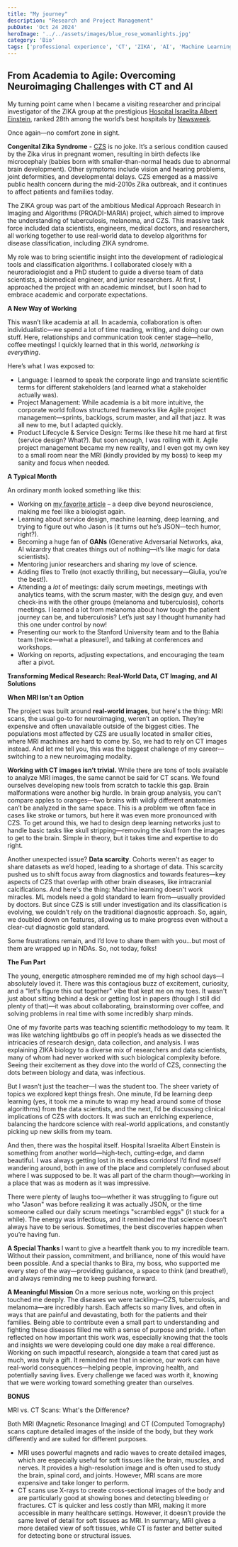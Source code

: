 ```yaml
---
title: "My journey"
description: "Research and Project Management"
pubDate: 'Oct 24 2024'
heroImage: '../../assets/images/blue_rose_womanlights.jpg'
category: 'Bio'
tags: ['professional experience', 'CT', 'ZIKA', 'AI', 'Machine Learning', 'Deep Learning', 'leadership', 'Agile']
---
```


## From Academia to Agile: Overcoming Neuroimaging Challenges with CT and AI


My turning point came when I became a visiting researcher and principal investigator of the ZIKA group at the prestigious [Hospital Israelita Albert Einstein](https://www.einstein.br/en/Pages/Home.aspx), ranked 28th among the world’s best hospitals by [Newsweek](https://www.newsweek.com/rankings/worlds-best-hospitals-2024).

Once again—no comfort zone in sight.

**Congenital Zika Syndrome** - [CZS](https://www.cdc.gov/zika/czs/index.html) is no joke. It’s a serious condition caused by the Zika virus in pregnant women, resulting in birth defects like microcephaly (babies born with smaller-than-normal heads due to abnormal brain development). Other symptoms include vision and hearing problems, joint deformities, and developmental delays. CZS emerged as a massive public health concern during the mid-2010s Zika outbreak, and it continues to affect patients and families today.

The ZIKA group was part of the ambitious Medical Approach Research in Imaging and Algorithms (PROADI-MARIA) project, which aimed to improve the understanding of tuberculosis, melanoma, and CZS. This massive task force included data scientists, engineers, medical doctors, and researchers, all working together to use real-world data to develop algorithms for disease classification, including ZIKA syndrome.

My role was to bring scientific insight into the development of radiological tools and classification algorithms. I collaborated closely with a neuroradiologist and a PhD student to guide a diverse team of data scientists, a biomedical engineer, and junior researchers. At first, I approached the project with an academic mindset, but I soon had to embrace academic and corporate expectations.

**A New Way of Working**

This wasn’t like academia at all. In academia, collaboration is often individualistic—we spend a lot of time reading, writing, and doing our own stuff. Here, relationships and communication took center stage—hello, coffee meetings! I quickly learned that in this world, *networking is everything*.

Here’s what I was exposed to:

* Language: I learned to speak the corporate lingo and translate scientific terms for different stakeholders (and learned what a stakeholder actually was).
* Project Management: While academia is a bit more intuitive, the corporate world follows structured frameworks like Agile project management—sprints, backlogs, scrum master, and all that jazz. It was all new to me, but I adapted quickly.
* Product Lifecycle & Service Design: Terms like these hit me hard at first (service design? What?). But soon enough, I was rolling with it. Agile project management became my new reality, and I even got my own key to a small room near the MRI (kindly provided by my boss) to keep my sanity and focus when needed.

**A Typical Month**

An ordinary month looked something like this:

* Working on [my favorite article](https://www.frontiersin.org/journals/neuroscience/articles/10.3389/fnins.2021.654078/full) – a deep dive beyond neuroscience, making me feel like a biologist again.
* Learning about service design, machine learning, deep learning, and trying to figure out who Jason is (it turns out he’s JSON—tech humor, right?).
* Becoming a huge fan of **GANs** (Generative Adversarial Networks, aka, AI wizardry that creates things out of nothing—it’s like magic for data scientists).
* Mentoring junior researchers and sharing my love of science.
* Adding files to Trello (not exactly thrilling, but necessary—Giulia, you’re the best!).
* Attending a *lot* of meetings: daily scrum meetings, meetings with analytics teams, with the scrum master, with the design guy, and even check-ins with the other groups (melanoma and tuberculosis), cohorts meetings. I learned a lot from melanoma about how tough the patient journey can be, and tuberculosis? Let’s just say I thought humanity had this one under control by now!
* Presenting our work to the Stanford University team and to the Bahia team (twice—what a pleasure!), and talking at conferences and workshops.
* Working on reports, adjusting expectations, and encouraging the team after a pivot. 

**Transforming Medical Research: Real-World Data, CT Imaging, and AI Solutions**

**When MRI Isn’t an Option**

The project was built around **real-world images**, but here's the thing: MRI scans, the usual go-to for neuroimaging, weren’t an option. They’re expensive and often unavailable outside of the biggest cities. The populations most affected by CZS are usually located in smaller cities, where MRI machines are hard to come by. So, we had to rely on CT images instead. And let me tell you, this was the biggest challenge of my career—switching to a new neuroimaging modality.

**Working with CT images isn’t trivial.** While there are tons of tools available to analyze MRI images, the same cannot be said for CT scans. We found ourselves developing new tools from scratch to tackle this gap.
Brain malformations were another big hurdle. In brain group analysis, you can't compare apples to oranges—two brains with wildly different anatomies can’t be analyzed in the same space. This is a problem we often face in cases like stroke or tumors, but here it was even more pronounced with CZS. To get around this, we had to design deep learning networks just to handle basic tasks like skull stripping—removing the skull from the images to get to the brain. Simple in theory, but it takes time and expertise to do right.

Another unexpected issue? **Data scarcity**. Cohorts weren't as eager to share datasets as we’d hoped, leading to a shortage of data. This scarcity pushed us to shift focus away from diagnostics and towards features—key aspects of CZS that overlap with other brain diseases, like intracranial calcifications. And here's the thing: Machine learning doesn't work miracles. ML models need a gold standard to learn from—usually provided by doctors. But since CZS is still under investigation and its classification is evolving, we couldn’t rely on the traditional diagnostic approach. So, again, we doubled down on features, allowing us to make progress even without a clear-cut diagnostic gold standard.

Some frustrations remain, and I’d love to share them with you...but most of them are wrapped up in NDAs. So, not today, folks!


 
**The Fun Part**

The young, energetic atmosphere reminded me of my high school days—I absolutely loved it. There was this contagious buzz of excitement, curiosity, and a "let's figure this out together" vibe that kept me on my toes. It wasn't just about sitting behind a desk or getting lost in papers (though I still did plenty of that)—it was about collaborating, brainstorming over coffee, and solving problems in real time with some incredibly sharp minds.

One of my favorite parts was teaching scientific methodology to my team. It was like watching lightbulbs go off in people’s heads as we dissected the intricacies of research design, data collection, and analysis. I was explaining ZIKA biology to a diverse mix of researchers and data scientists, many of whom had never worked with such biological complexity before. Seeing their excitement as they dove into the world of CZS, connecting the dots between biology and data, was infectious.

But I wasn’t just the teacher—I was the student too. The sheer variety of topics we explored kept things fresh. One minute, I’d be learning deep learning (yes, it took me a minute to wrap my head around some of those algorithms) from the data scientists, and the next, I’d be discussing clinical implications of CZS with doctors. It was such an enriching experience, balancing the hardcore science with real-world applications, and constantly picking up new skills from my team.

And then, there was the hospital itself. Hospital Israelita Albert Einstein is something from another world—high-tech, cutting-edge, and damn beautiful. I was always getting lost in its endless corridors! I’d find myself wandering around, both in awe of the place and completely confused about where I was supposed to be. It was all part of the charm though—working in a place that was as modern as it was impressive.

There were plenty of laughs too—whether it was struggling to figure out who "Jason" was before realizing it was actually JSON, or the time someone called our daily scrum meetings "scrambled eggs" (it stuck for a while). The energy was infectious, and it reminded me that science doesn’t always have to be serious. Sometimes, the best discoveries happen when you’re having fun.
 
**A Special Thanks**
I want to give a heartfelt thank you to my incredible team. Without their passion, commitment, and brilliance, none of this would have been possible. And a special thanks to Bira, my boss, who supported me every step of the way—providing guidance, a space to think (and breathe!), and always reminding me to keep pushing forward.
 
**A Meaningful Mission**
On a more serious note, working on this project touched me deeply. The diseases we were tackling—CZS, tuberculosis, and melanoma—are incredibly harsh. Each affects so many lives, and often in ways that are painful and devastating, both for the patients and their families. Being able to contribute even a small part to understanding and fighting these diseases filled me with a sense of purpose and pride.
I often reflected on how important this work was, especially knowing that the tools and insights we were developing could one day make a real difference. Working on such impactful research, alongside a team that cared just as much, was truly a gift. It reminded me that in science, our work can have real-world consequences—helping people, improving health, and potentially saving lives.
Every challenge we faced was worth it, knowing that we were working toward something greater than ourselves.




**BONUS**
 
MRI vs. CT Scans: What's the Difference?

Both MRI (Magnetic Resonance Imaging) and CT (Computed Tomography) scans capture detailed images of the inside of the body, but they work differently and are suited for different purposes.

* MRI uses powerful magnets and radio waves to create detailed images, which are especially useful for soft tissues like the brain, muscles, and nerves. It provides a high-resolution image and is often used to study the brain, spinal cord, and joints. However, MRI scans are more expensive and take longer to perform.
* CT scans use X-rays to create cross-sectional images of the body and are particularly good at showing bones and detecting bleeding or fractures. CT is quicker and less costly than MRI, making it more accessible in many healthcare settings. However, it doesn’t provide the same level of detail for soft tissues as MRI.
In summary, MRI gives a more detailed view of soft tissues, while CT is faster and better suited for detecting bone or structural issues.
